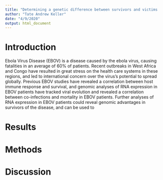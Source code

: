 ```yaml
---
title: "Determining a genetic difference between survivors and victims of Ebola virus disease from RNA-seq data"
author: "Tate Andrew Keller"
date: "4/9/2020"
output: html_document
---
```


# Introduction

Ebola Virus Disease (EBOV) is a disease caused by the ebola virus, causing fatalities in an average of 60% of patients. Recent outbreaks in West Africa and Congo have resulted in great stress on the health care systems in these regions, and led to international concern over the virus's potential to spread globally. Previous EBOV studies have revealed a correlation between host immune response and survival, and genomic analyses of RNA expression in EBOV patients have tracked viral evolution and revealed a correlation between co-infections and mortality in EBOV patients. Further analyses of RNA expression in EBOV patients could reveal genomic advantages in survivors of the disease, and can be used to 

# Results



# Methods 




# Discussion

